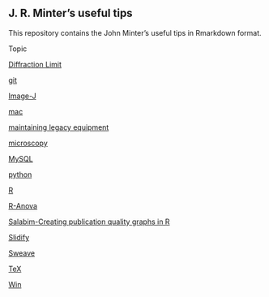 ## J. R. Minter's useful tips 

This repository contains the John Minter's useful tips in Rmarkdown
format.

Topic

[Diffraction Limit](./DiffractionLimit/DiffractionLimit.html)

[git](./git/git-tips.html)

[Image-J](./ImageJ/ImageJ.html)

[mac](./mac/mac.html)

[maintaining legacy equipment](./legacy/Legacy.html)

[microscopy](./micro/micro.html)

[MySQL](./mysql/mysql.html)

[python](./python/python.html)

[R](./R/R-tips.html)

[R-Anova](./R-Anova/R-Anova.html)

[Salabim-Creating publication quality graphs in R](./Salabim/Salabim-graphics.html)

[Slidify](./Slidify/Slidify.html)

[Sweave](./Sweave/Sweave.html)

[TeX](./tex/tex-tips.html)

[Win](./win/win.html)






 
